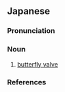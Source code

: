 ==Japanese==
{{ja-kanjitab|ちょう|かた|べん|k2=がた|r=y}}

===Pronunciation===
{{ja-pron|ちょうがたべん|acc=4|acc_ref=DJR}}

===Noun===
{{ja-noun|ちょうがたべん|hhira=てふがたべん}}

# [[butterfly valve]]

===References===
<references/>